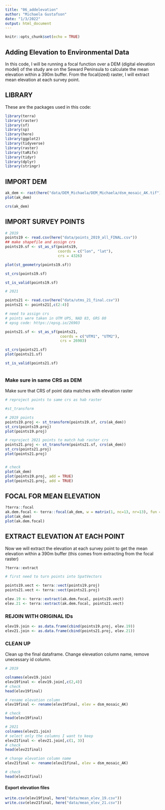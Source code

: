 ```yaml
---
title: "06_addelevation"
author: "Michaela Gustafson"
date: "1/3/2022"
output: html_document
---
```


```r
knitr::opts_chunk$set(echo = TRUE)
```

## Adding Elevation to Environmental Data

In this code, I will be running a focal function over a DEM (digital elevation model) of the study are on the Seward Peninsula to calculate the mean elevation within a 390m buffer. From the focal(ized) raster, I will extract mean elevation at each survey point. 


## LIBRARY
These are the packages used in this code:
```r
library(terra)
library(raster)
library(sf)
library(sp)
library(here)
library(ggplot2)
library(tidyverse)
library(raster)
library(taRifx)
library(tidyr)
library(dplyr)
library(stringr)

```


## IMPORT DEM

```r
ak_dem <- rast(here("data/DEM_Michaela/DEM_Michaela/dsm_mosaic_AK.tif"))
plot(ak_dem)

crs(ak_dem)

```

## IMPORT SURVEY POINTS

```r
# 2019
points19 <- read.csv(here("data/points_2019_all_FINAL.csv"))
## make shapefile and assign crs
points19.sf <- st_as_sf(points19, 
                        coords = c("lon", "lat"),
                        crs = 4326)

plot(st_geometry(points19.sf))

st_crs(points19.sf)

st_is_valid(points19.sf)

# 2021

points21 <- read.csv(here("data/utms_21_final.csv"))
points21 <- points21[,c(2:4)]

# need to assign crs
# points were taken in UTM UPS, NAD 83, GRS 80
# epsg code: https://epsg.io/26903

points21.sf <- st_as_sf(points21, 
                         coords = c("UTM1", "UTM2"),
                         crs = 26903)

st_crs(points21.sf)
plot(points21.sf)

st_is_valid(points21.sf)



```

### Make sure in same CRS as DEM
Make sure that CRS of point data matches with elevation raster

```r

# reproject points to same crs as hab raster

#st_transform

# 2019 points
points19.proj <- st_transform(points19.sf, crs(ak_dem))
st_crs(points19.proj)
plot(points19.proj)

# reproject 2021 points to match hab raster crs
points21.proj <- st_transform(points21.sf, crs(ak_dem))
st_crs(points21.proj)
plot(points21.proj)


# check
plot(ak_dem)
plot(points19.proj, add = TRUE)
plot(points21.proj, add = TRUE)
```

## FOCAL FOR MEAN ELEVATION
```r
?terra::focal
ak.dem.focal <- terra::focal(ak_dem, w = matrix(1, nc=13, nr=13), fun = mean, na.rm = TRUE)
plot(ak_dem)
plot(ak.dem.focal)
```
## EXTRACT ELEVATION AT EACH POINT
Now we will extract the elevation at each survey point to get the mean elevation within a 390m buffer (this comes from extracting from the focal raster)

```r
?terra::extract

# first need to turn points into SpatVectors

points19.vect <- terra::vect(points19.proj)
points21.vect <- terra::vect(points21.proj)

elev.19 <- terra::extract(ak.dem.focal, points19.vect)
elev.21 <- terra::extract(ak.dem.focal, points21.vect)
```


### REJOIN WITH ORIGINAL IDs

```r
elev19.join <- as.data.frame(cbind(points19.proj, elev.19))
elev21.join <- as.data.frame(cbind(points21.proj, elev.21))
```


### CLEAN UP
Clean up the final dataframe. Change eleveation column name, remove unecessary id column.

```r
# 2019

colnames(elev19.join)
elev19final <- elev19.join[,c(2,4)]
# check
head(elev19final)

# rename elevation column
elev19final <- rename(elev19final, elev = dsm_mosaic_AK)

# check
head(elev19final)

# 2021
colnames(elev21.join)
# select only the columns I want to keep
elev21final <- elev21.join[,c(1, 3)]
# check
head(elev21final)

# change elevation column name
elev21final <- rename(elev21final, elev = dsm_mosaic_AK)

# check
head(elev21final)
```

#### Export elevation files

```r
write.csv(elev19final, here("data/mean_elev_19.csv"))
write.csv(elev21final, here("data/mean_elev_21.csv"))
```















